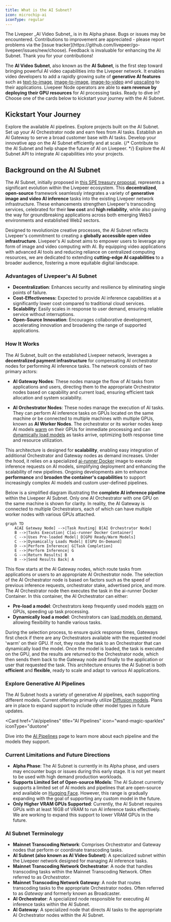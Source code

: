 ```yaml
---
title: What is the AI Subnet?
icon: microchip-ai
iconType: regular
---
```


<Warning>
  The Livepeer _AI Video Subnet_ is in its Alpha phase. Bugs or issues may be
  encountered. Contributions to improvement are appreciated - please report
  problems via the [issue
  tracker](https://github.com/livepeer/go-livepeer/issues/new/choose). Feedback
  is invaluable for enhancing the AI Subnet. Thank you for your contributions!
</Warning>

The **AI Video Subnet**, also known as the **AI Subnet**, is the first step
toward bringing powerful AI video capabilities into the Livepeer network. It
enables video developers to add a rapidly growing suite of **generative AI
features** such as [text-to-image](/ai/pipelines/text-to-image),
[image-to-image](/ai/pipelines/image-to-image),
[image-to-video](/ai/pipelines/image-to-video) and
[upscaling](/ai/pipelines/upscale) to their applications. Livepeer Node
operators are able to **earn revenue by deploying their GPU resources** for AI
processing tasks. Ready to dive in? Choose one of the cards below to kickstart
your journey with the AI Subnet.

## Kickstart Your Journey

<CardGroup cols={3}>
  <Card
    href="/ai/pipelines"
    title="AI Pipelines"
    icon="wand-magic-sparkles"
    iconType="duotone"
  >
    Explore the available AI pipelines.
  </Card>
  <Card title="Showcase" href="/ai/builders/showcase" icon="star">
    Explore projects built on the AI Subnet.
  </Card>
  <Card
    href="/ai/orchestrators/get-started"
    title="Set up AI Orchestrator"
    icon="robot"
    iconType="duotone"
  >
    Set up your AI Orchestrator node and earn fees from AI tasks.
  </Card>
  <Card
    href="/ai/gateways/get-started"
    title="Set up AI Gateway"
    icon="play"
    iconType="duotone"
  >
    Establish an AI Gateway to serve a broad customer base with AI tasks.
  </Card>
  <Card
    href="/ai/builders"
    title="Build your App"
    icon="screwdriver-wrench"
    iconType="duotone"
  >
    Develop your innovative app on the AI Subnet efficiently and at scale.
  </Card>
  {/* <Card
    href="/ai/contribute/overview"
    title="Contribute to AI Subnet"
    icon="heart"
    iconType="duotone"
  >
    Contribute to the AI Subnet and help shape the future of AI on Livepeer.
  </Card> */}
  <Card
    href="/ai/api-reference"
    title="AI API Reference"
    icon="rectangle-terminal"
    iconType="duotone"
  >
    Explore the AI Subnet API to integrate AI capabilities into your projects.
  </Card>

</CardGroup>

## Background on the AI Subnet

The AI Subnet, initially proposed in
[this SPE treasury proposal](https://explorer.livepeer.org/treasury/82843445347363563575858115586375001878287509193479217286690041153234635982713),
represents a significant evolution within the Livepeer ecosystem. This
**decentralized**, **open-source** framework seamlessly integrates a variety of
**generative image and video AI inference** tasks into the existing Livepeer
network infrastructure. These enhancements strengthen Livepeer's transcoding
services, celebrated for their **low cost** and **high reliability**, while also
paving the way for groundbreaking applications across both emerging Web3
environments and established Web2 sectors.

Designed to revolutionize creative processes, the AI Subnet reflects Livepeer's
commitment to creating a **globally accessible open video infrastructure**.
Livepeer's AI subnet aims to empower users to leverage any form of image and
video computing with AI. By equipping video applications with advanced AI tools
and reducing reliance on centralized computing resources, we are dedicated to
extending **cutting-edge AI capabilities** to a broader audience, fostering a
more equitable digital landscape.

### Advantages of Livepeer's AI Subnet

- **Decentralization**: Enhances security and resilience by eliminating single
  points of failure.
- **Cost-Effectiveness:** Expected to provide AI inference capabilities at a
  significantly lower cost compared to traditional cloud services.
- **Scalability**: Easily scales in response to user demand, ensuring reliable
  service without interruptions.
- **Open-Source Innovation**: Encourages collaborative development, accelerating
  innovation and broadening the range of supported applications.

### How It Works

The AI Subnet, built on the established Livepeer network, leverages a
**decentralized payment infrastructure** for compensating AI orchestrator nodes
for performing AI inference tasks. The network consists of two primary actors:

- **AI Gateway Nodes**: These nodes manage the flow of AI tasks from
  applications and users, directing them to the appropriate Orchestrator nodes
  based on capability and current load, ensuring efficient task allocation and
  system scalability.

- **AI Orchestrator Nodes**: These nodes manage the execution of AI tasks. They
  can perform AI inference tasks on GPUs located on the same machine or be
  connected to multiple machines with multiple GPUs, known as **AI Worker
  Nodes**. The orchestrator or its worker nodes keep AI models
  [warm](/ai/pipelines/overview#warm-models) on their GPUs for immediate
  processing and can
  [dynamically load models](/ai/pipelines/overview#on-demand-models) as tasks
  arrive, optimizing both response time and resource utilization.

This architecture is designed for **scalability**, enabling easy integration of
additional Orchestrator and Gateway nodes as demand increases. Under the hood,
it relies on a specialized
[ai-runner Docker](https://hub.docker.com/r/livepeer/ai-runner) image to execute
inference requests on AI models, simplifying deployment and enhancing the
scalability of new pipelines. Ongoing developments aim to enhance
**performance** and **broaden the container's capabilities** to support
increasingly complex AI models and custom user-defined pipelines.

Below is a simplified diagram illustrating the **complete AI inference
pipeline** within the Livepeer AI Subnet. Only one AI Orchestrator with one GPU
on the same machine is shown for clarity. In reality, the AI Gateway is
connected to multiple Orchestrators, each of which can have multiple worker
nodes with various GPUs attached.

```mermaid
graph TD
    A[AI Gateway Node] -->|Task Routing| B[AI Orchestrator Node]
    B -->|Tasks Execution| C[ai-runner Docker Container]
    C -->|Uses Pre-loaded Model| D[GPU Ready/Warm Models]
    C -->|Dynamically Loads Model| E[GPU On-Demand]
    D -->|Perform Inference| G[Task Completion]
    E -->|Perform Inference| G
    G -->|Return Results| B
    B -->|Send Results Back| A

```

This flow starts at the AI Gateway nodes, which route tasks from applications or
users to an appropriate AI Orchestrator node. The selection of the AI
Orchestrator node is based on factors such as the speed of previous inference
requests, orchestrator stake, advertised price, and more. The AI Orchestrator
node then executes the task in the ai-runner Docker Container. In this
container, the AI Orchestrator can either:

- **Pre-load a model**: Orchestrators keep frequently used models
  [warm](ai/pipelines/overview#warm-models) on GPUs, speeding up task
  processing.
- **Dynamically load a model**: Orchestrators can
  [load models on demand](ai/pipelines/overview#on-demand-models), allowing
  flexibility to handle various tasks.

During the selection process, to ensure quick response times, Gateways first
check if there are any Orchestrators available with the requested model 'warm'
on their GPU. If not, they route the task to an Orchestrator that can
dynamically load the model. Once the model is loaded, the task is executed on
the GPU, and the results are returned to the Orchestrator node, which then sends
them back to the Gateway node and finally to the application or user that
requested the task. This architecture ensures the AI Subnet is both
**efficient** and **flexible**, ready to scale and adapt to various AI
applications.

### Explore Generative AI Pipelines

The AI Subnet hosts a variety of generative AI pipelines, each supporting
different models. Current offerings primarily utilize
[Diffusion models](https://huggingface.co/docs/diffusers/en/index). Plans are in
place to expand support to include other model types in future updates.

<Card
  href="/ai/pipelines"
  title="AI Pipelines"
  icon="wand-magic-sparkles"
  iconType="duotone"
>
  Dive into the [AI Pipelines](/ai/pipelines) page to learn more about each
  pipeline and the models they support.
</Card>

### Current Limitations and Future Directions

- **Alpha Phase**: The AI Subnet is currently in its Alpha phase, and users may
  encounter bugs or issues during this early stage. It is not yet meant to be
  used with high demand production workloads.
- **Supports Limited Set of Open-source Models**: The AI Subnet currently
  supports a limited set of AI models and pipelines that are open-source and
  available on [Hugging Face](https://huggingface.co/models). However, this
  range is gradually expanding with the goal of supporting any custom model in
  the future.
- **Only Higher VRAM GPUs Supported**: Currently, the AI Subnet requires GPUs
  with at least 16GB of VRAM to run AI inference tasks effectively. We are
  working to expand this support to lower VRAM GPUs in the future.

### AI Subnet Terminology

- **Mainnet Transcoding Network**: Comprises Orchestrator and Gateway nodes that
  perform or coordinate transcoding tasks.
- **AI Subnet (also known as AI Video Subnet)**: A specialized subnet within the
  Livepeer network designed for managing AI inference tasks.
- **Mainnet Transcoding Network Orchestrator**: A node that handles transcoding
  tasks within the Mainnet Transcoding Network. Often referred to as
  _Orchestrator_.
- **Mainnet Transcoding Network Gateway**: A node that routes transcoding tasks
  to the appropriate Orchestrator nodes. Often referred to as _Gateway_ and
  formerly known as Broadcaster.
- **AI Orchestrator**: A specialized node responsible for executing AI inference
  tasks within the AI Subnet.
- **AI Gateway**: A specialized node that directs AI tasks to the appropriate AI
  Orchestrator nodes within the AI Subnet.
